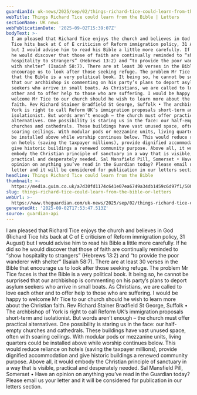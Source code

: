 ```yaml
---
guardianId: uk-news/2025/sep/02/things-richard-tice-could-learn-from-the-bible
webTitle: Things Richard Tice could learn from the Bible | Letters
sectionName: UK news
webPublicationDate: '2025-09-02T15:39:07Z'
bodyText: >-
  I am pleased that Richard Tice enjoys the church and believes in God (Richard
  Tice hits back at C of E criticism of Reform immigration policy, 31 August)
  but I would advise him to read his Bible a little more carefully. If he did so
  he would discover that those of faith are continually reminded to “show
  hospitality to strangers” (Hebrews 13:2) and “to provide the poor wanderer
  with shelter” (Isaiah 58:7). There are at least 30 verses in the Bible that
  encourage us to look after those seeking refuge. The problem Mr Tice faces is
  that the Bible is a very political book. It being so, he cannot be surprised
  that our archbishop is commenting on his party’s plans to deport asylum
  seekers who arrive in small boats. As Christians, we are called to love each
  other and to offer help to those who are suffering. I would be happy to
  welcome Mr Tice to our church should he wish to learn more about the Christian
  faith. Rev Richard Stainer Bradfield St George, Suffolk • The archbishop of
  York is right to call Reform UK’s immigration proposals short-term and
  isolationist. But words aren’t enough – the church must offer practical
  alternatives. One possibility is staring us in the face: our half-empty
  churches and cathedrals. These buildings have vast unused space, often with
  soaring ceilings. With modular pods or mezzanine units, living quarters could
  be installed above while worship continues below. This would reduce reliance
  on hotels (saving the taxpayer millions), provide dignified accommodation and
  give historic buildings a renewed community purpose. Above all, it would
  embody the Christian principle of sanctuary in a way that is visible,
  practical and desperately needed. Sal Mansfield Pill, Somerset • Have an
  opinion on anything you’ve read in the Guardian today? Please email us your
  letter and it will be considered for publication in our letters section.
headline: Things Richard Tice could learn from the Bible
thumbnail: >-
  https://media.guim.co.uk/a7d30fd1174c641e07ea6749a34db1459c6d97f1/500_0_5000_4000/500.jpg
slug: things-richard-tice-could-learn-from-the-bible-or-letters
webUrl: >-
  https://www.theguardian.com/uk-news/2025/sep/02/things-richard-tice-could-learn-from-the-bible
generatedAt: '2025-09-02T17:53:47.513Z'
source: guardian-api
---
```

I am pleased that Richard Tice enjoys the church and believes in God (Richard Tice hits back at C of E criticism of Reform immigration policy, 31 August) but I would advise him to read his Bible a little more carefully. If he did so he would discover that those of faith are continually reminded to “show hospitality to strangers” (Hebrews 13:2) and “to provide the poor wanderer with shelter” (Isaiah 58:7). There are at least 30 verses in the Bible that encourage us to look after those seeking refuge. The problem Mr Tice faces is that the Bible is a very political book. It being so, he cannot be surprised that our archbishop is commenting on his party’s plans to deport asylum seekers who arrive in small boats. As Christians, we are called to love each other and to offer help to those who are suffering. I would be happy to welcome Mr Tice to our church should he wish to learn more about the Christian faith. Rev Richard Stainer Bradfield St George, Suffolk • The archbishop of York is right to call Reform UK’s immigration proposals short-term and isolationist. But words aren’t enough – the church must offer practical alternatives. One possibility is staring us in the face: our half-empty churches and cathedrals. These buildings have vast unused space, often with soaring ceilings. With modular pods or mezzanine units, living quarters could be installed above while worship continues below. This would reduce reliance on hotels (saving the taxpayer millions), provide dignified accommodation and give historic buildings a renewed community purpose. Above all, it would embody the Christian principle of sanctuary in a way that is visible, practical and desperately needed. Sal Mansfield Pill, Somerset • Have an opinion on anything you’ve read in the Guardian today? Please email us your letter and it will be considered for publication in our letters section.
